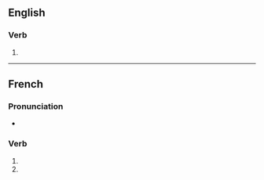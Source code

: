 {{also|redoublés}}

==English==

===Verb===
{{head|en|verb form}}

# {{en-third-person singular of|redouble}}

----

==French==

===Pronunciation===
* {{IPA|fr|/ʁə.dubl/}}

===Verb===
{{head|fr|verb form}}

# {{inflection of|fr|redoubler||2|s|pres|indc}}
# {{inflection of|fr|redoubler||2|s|pres|subj}}